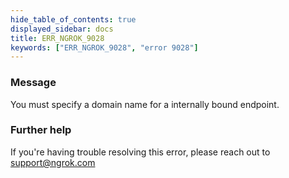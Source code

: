 ```yaml
---
hide_table_of_contents: true
displayed_sidebar: docs
title: ERR_NGROK_9028
keywords: ["ERR_NGROK_9028", "error 9028"]
---
```


### Message

You must specify a domain name for a internally bound endpoint.

### Further help

If you're having trouble resolving this error, please reach out to [support@ngrok.com](mailto:support@ngrok.com?subject=Help%20with%20ERR_NGROK_9028)

